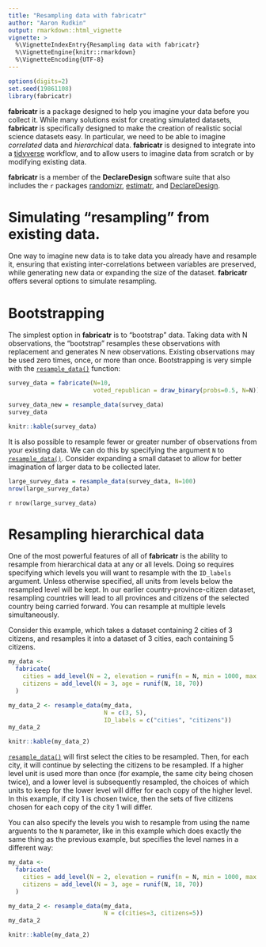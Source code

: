 ```yaml
---
title: "Resampling data with fabricatr"
author: "Aaron Rudkin"
output: rmarkdown::html_vignette
vignette: >
  %\VignetteIndexEntry{Resampling data with fabricatr}
  %\VignetteEngine{knitr::rmarkdown}
  %\VignetteEncoding{UTF-8}
---
```


```r
options(digits=2)
set.seed(19861108)
library(fabricatr)
```

**fabricatr** is a package designed to help you imagine your data before you collect it. While many solutions exist for creating simulated datasets, **fabricatr** is specifically designed to make the creation of realistic social science datasets easy. In particular, we need to be able to imagine *correlated* data and *hierarchical* data. **fabricatr** is designed to integrate into a [tidyverse](https://www.tidyverse.org/) workflow, and to allow users to imagine data from scratch or by modifying existing data.

**fabricatr** is a member of the **DeclareDesign** software suite that also includes the `r` packages [randomizr](randomizr.declaredesign.org), [estimatr](estimatr.declaredesign.org), and [DeclareDesign](declaredesign.org). 

# Simulating "resampling" from existing data.

One way to imagine new data is to take data you already have and resample it, ensuring that existing inter-correlations between variables are preserved, while generating new data or expanding the size of the dataset. **fabricatr** offers several options to simulate resampling.

# Bootstrapping

The simplest option in **fabricatr** is to "bootstrap" data. Taking data with N observations, the "bootstrap" resamples these observations with replacement and generates N new observations. Existing observations may be used zero times, once, or more than once. Bootstrapping is very simple with the [`resample_data()`](../reference/resample_data.html) function:

```r
survey_data = fabricate(N=10, 
                        voted_republican = draw_binary(probs=0.5, N=N))

survey_data_new = resample_data(survey_data)
survey_data
```
```r
knitr::kable(survey_data)
```

It is also possible to resample fewer or greater number of observations from your existing data. We can do this by specifying the argument `N` to [`resample_data()`](../reference/resample_data.html). Consider expanding a small dataset to allow for better imagination of larger data to be collected later.

```r
large_survey_data = resample_data(survey_data, N=100)
nrow(large_survey_data)
```
`r nrow(large_survey_data)`

# Resampling hierarchical data

One of the most powerful features of all of **fabricatr** is the ability to resample from hierarchical data at any or all levels. Doing so requires specifying which levels you will want to resample with the `ID_labels` argument. Unless otherwise specified, all units from levels below the resampled level will be kept. In our earlier country-province-citizen dataset, resampling countries will lead to all provinces and citizens of the selected country being carried forward. You can resample at multiple levels simultaneously.

Consider this example, which takes a dataset containing 2 cities of 3 citizens, and resamples it into a dataset of 3 cities, each containing 5 citizens.

```r
my_data <-
  fabricate(
    cities = add_level(N = 2, elevation = runif(n = N, min = 1000, max = 2000)),
    citizens = add_level(N = 3, age = runif(N, 18, 70))
  )

my_data_2 <- resample_data(my_data, 
                           N = c(3, 5), 
                           ID_labels = c("cities", "citizens"))
my_data_2
```
```r
knitr::kable(my_data_2)
```

[`resample_data()`](../reference/resample_data.html) will first select the cities to be resampled. Then, for each city, it will continue by selecting the citizens to be resampled. If a higher level unit is used more than once (for example, the same city being chosen twice), and a lower level is subsequently resampled, the choices of which units to keep for the lower level will differ for each copy of the higher level. In this example, if city 1 is chosen twice, then the sets of five citizens chosen for each copy of the city 1 will differ.

You can also specify the levels you wish to resample from using the name arguents to the `N` parameter, like in this example which does exactly the same thing as the previous example, but specifies the level names in a different way:

```r
my_data <-
  fabricate(
    cities = add_level(N = 2, elevation = runif(n = N, min = 1000, max = 2000)),
    citizens = add_level(N = 3, age = runif(N, 18, 70))
  )

my_data_2 <- resample_data(my_data, 
                           N = c(cities=3, citizens=5))
my_data_2
```
```r
knitr::kable(my_data_2)
```
